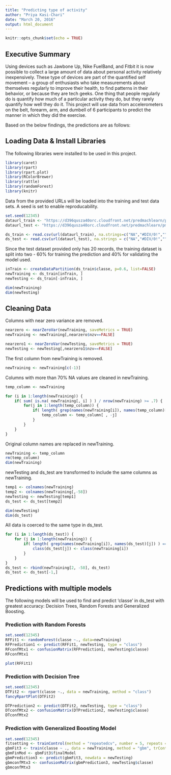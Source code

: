 ```yaml
---
title: "Predicting type of activity"
author: "Priya Kasi-Chari"
date: "March 20, 2016"
output: html_document
---
```


```r
knitr::opts_chunk$set(echo = TRUE)
```

## Executive Summary

Using devices such as Jawbone Up, Nike FuelBand, and Fitbit it is now possible to collect a large amount of data about personal activity relatively inexpensively. These type of devices are part of the quantified self movement – 
a group of enthusiasts who take measurements about themselves regularly to improve their health, to find patterns in their behavior, or because they are tech geeks. One thing that people regularly do is quantify how much of a 
particular activity they do, but they rarely quantify how well they do it. This project will  use data from accelerometers on the belt, forearm, arm, and dumbell of 6 participants to predict the manner in which they did the exercise.

Based on the below findings, the predictions are as follows:


## Loading Data & Install Libraries

The following libraries were installed to be used in this project.

```r
library(caret)
library(rpart)
library(rpart.plot)
library(RColorBrewer)
library(rattle)
library(randomForest)
library(knitr)
```

Data from the provided URLs will be loaded into the training and test data sets. A seed is set to enable reproducability. 

```r
set.seed(12345)
dataurl_train <- "https://d396qusza40orc.cloudfront.net/predmachlearn/pml-training.csv"
dataurl_test <- "https://d396qusza40orc.cloudfront.net/predmachlearn/pml-testing.csv"

ds_train <- read.csv(url(dataurl_train), na.strings=c("NA","#DIV/0!",""))
ds_test <- read.csv(url(dataurl_test), na.strings = c("NA","#DIV/0!",""))
```

Since the test dataset provided only has 20 records, the training dataset is split into two - 60% for training the prediction and 40% for validating the model used.

```r
inTrain <- createDataPartition(ds_train$classe, p=0.6, list=FALSE)
newTraining <- ds_train[inTrain, ]
newTesting <- ds_train[-inTrain, ]

dim(newTraining)
dim(newTesting)
```

## Cleaning Data

Columns with near zero variance are removed.

```r
nearzero <- nearZeroVar(newTraining, saveMetrics = TRUE)
newTraining <- newTraining[,nearzero$nzv==FALSE]

nearzero1 <- nearZeroVar(newTesting, saveMetrics = TRUE)
newTesting <- newTesting[,nearzero1$nzv==FALSE]
```

The first column from newTraining is removed.

```r
newTraining <- newTraining[c(-1)]
```


Columns with more than 70% NA values are cleaned in newTraining.

```r
temp_column <- newTraining

for (i in 1:length(newTraining)) {
    if( sum( is.na( newTraining[, i] ) ) / nrow(newTraining) >= .7) {
        for(j in 1:length(temp_column)) {
            if( length( grep(names(newTraining[i]), names(temp_column)[j]) ) == 1)  {
                temp_column <- temp_column[ , -j]
            }
        }
    }
}
```

Original column names are replaced in newTraining.

```r
newTraining <- temp_column
rm(temp_column)
dim(newTraining)
```

newTesting and ds_test are transformed to include the same columns as newTraining.

```r
temp1 <- colnames(newTraining)
temp2 <- colnames(newTraining[,-58])
newTesting <- newTesting[temp1]
ds_test <- ds_test[temp2]

dim(newTesting)
dim(ds_test)
```

All data is coerced to the same type in ds_test.

```r
for (i in 1:length(ds_test)) {
    for (j in 1:length(newTraining)) {
        if( length( grep(names(newTraining[i]), names(ds_test)[j]) ) == 1) {
            class(ds_test[j]) <- class(newTraining[i])
        }
    }
}
ds_test <- rbind(newTraining[2, -58], ds_test)
ds_test <- ds_test[-1,]

```

## Predictions with multiple models

The following models will be used to find and predict 'classe' in ds_test with greatest accuracy: Decision Trees, Random Forests and Generalized Boosting.

### Prediction with Random Forests

```r
set.seed(12345)
RFFit1 <- randomForest(classe ~., data=newTraining)
RFPrediction1 <- predict(RFFit1, newTesting, type = "class")
RFconfMtx1 <- confusionMatrix(RFPrediction1, newTesting$classe)
RFconfMtx1
```

```r
plot(RFFit1)
```

### Prediction with Decision Tree

```r
set.seed(12345)
DTFit2 <- rpart(classe ~., data = newTraining, method = "class")
fancyRpartPlot(DTFit2)
```

```r
DTPrediction2 <- predict(DTFit2, newTesting, type = "class")
DTconfMtx2 <- confusionMatrix(DTPrediction2, newTesting$classe)
DTconfMtx2
```

### Prediction with Generalized Boosting Model

```r
set.seed(12345)
fitsetting <- trainControl(method = "repeatedcv", number = 5, repeats = 1)
gbmFit3 <- train(classe ~ ., data = newTraining, method = "gbm", trControl = fitsetting, verbose = FALSE)
gbmFinMod <- gbmFit3$finalModel
gbmPrediction3 <- predict(gbmFit3, newdata = newTesting)
gbmconfMtx3 <- confusionMatrix(gbmPrediction3, newTesting$classe)
gbmconfMtx3
```

